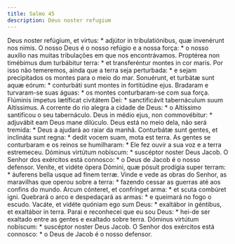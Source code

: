 ```yaml
---
title: Salmo 45
description: Deus noster refugium
---
```


<div class="side-by-side not-content">
  <span class="text-justify">
    Deus noster refúgium, et virtus: * adjútor in tribulatiónibus, quæ
    invenérunt nos nimis.
  </span>
  <span class="text-justify">
    O nosso Deus é o nosso refúgio e a nossa força: * o nosso auxílio nas muitas
    tribulações em que nos encontrávamos.
  </span>
  <span class="text-justify">
    Proptérea non timébimus dum turbábitur terra: * et transferéntur montes in
    cor maris.
  </span>
  <span class="text-justify">
    Por isso não temeremos, ainda que a terra seja perturbada: * e sejam
    precipitados os montes para o meio do mar.
  </span>
  <span class="text-justify">
    Sonuérunt, et turbátæ sunt aquæ eórum: * conturbáti sunt montes in
    fortitúdine ejus.
  </span>
  <span class="text-justify">
    Bradaram e turvaram-se suas águas: * os montes conturbaram-se com sua força.
  </span>
  <span class="text-justify">
    Flúminis ímpetus lætíficat civitátem Dei: * sanctificávit tabernáculum suum
    Altíssimus.
  </span>
  <span class="text-justify">
    A corrente do rio alegra a cidade de Deus: * o Altíssimo santificou o seu
    tabernáculo.
  </span>
  <span class="text-justify">
    Deus in médio ejus, non commovébitur: * adjuvábit eam Deus mane dilúculo.
  </span>
  <span class="text-justify">
    Deus está no meio dela, não será tremida: * Deus a ajudará ao raiar da
    manhã.
  </span>
  <span class="text-justify">
    Conturbátæ sunt gentes, et inclináta sunt regna: * dedit vocem suam, mota
    est terra.
  </span>
  <span class="text-justify">
    As gentes se conturbaram e os reinos se humilharam: * Ele fez ouvir a sua
    voz e a terra estremeceu.
  </span>
  <span class="text-justify">
    Dóminus virtútum nobíscum: * suscéptor noster Deus Jacob.
  </span>
  <span class="text-justify">
    O Senhor dos exércitos está connosco: * o Deus de Jacob é o nosso defensor.
  </span>
  <span class="text-justify">
    Veníte, et vidéte ópera Dómini, quæ pósuit prodígia super terram: * áuferens
    bella usque ad finem terræ.
  </span>
  <span class="text-justify">
    Vinde e vede as obras do Senhor, as maravilhas que operou sobre a terra: *
    fazendo cessar as guerras até aos confins do mundo.
  </span>
  <span class="text-justify">
    Arcum cónteret, et confrínget arma: * et scuta combúret igni.
  </span>
  <span class="text-justify">
    Quebrará o arco e despedaçará as armas: * e queimará no fogo o escudo.
  </span>
  <span class="text-justify">
    Vacáte, et vidéte quóniam ego sum Deus: * exaltábor in géntibus, et
    exaltábor in terra.
  </span>
  <span class="text-justify">
    Parai e reconhecei que eu sou Deus: * hei-de ser exaltado entre as gentes e
    exaltado sobre terra.
  </span>
  <span class="text-justify">
    Dóminus virtútum nobíscum: * suscéptor noster Deus Jacob.
  </span>
  <span class="text-justify">
    O Senhor dos exércitos está connosco: * o Deus de Jacob é o nosso defensor.
  </span>
</div>
